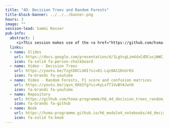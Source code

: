 ```yaml
---
title: "4D: Decision Trees and Random Forests"
title-block-banner: ../../../banner.png
hours: 3
image: ""
session-lead: Sammi Rosser
pub-info:
  abstract: |
     <i>This session makes use of the <a href="https://github.com/hsma-programme/h6_4d_decision_trees_random_forests/tree/main/environment"><b>ml_sammi</b></a> environment</i>
  links:
  - name: Slides
    url: https://docs.google.com/presentation/d/1LgVvgLzm4dxCdDCusjWWC_SBrtXhhCPchHXK4oI0kWU/edit?usp=sharing
    icon: fa-solid fa-person-chalkboard
  - name: Video - Decision Trees
    url: https://youtu.be/fzgtDKCLGHI?si=81-Lqz0A110nUrEG
    icon: fa-brands fa-youtube
  - name: Video - Random Forests, F1 score and confusion matrices
    url: https://youtu.be/jqvn_OXbIfg?si=KyLxfT1VuBYAJwtH
    icon: fa-brands fa-youtube
  - name: Repository
    url: https://github.com/hsma-programme/h6_4d_decision_trees_random_forests
    icon: fa-brands fa-github
  - name: Book
    url: https://hsma-programme.github.io/h6_module4_notebooks/4d_decision_tree_titanic.html
    icon: fa-solid fa-book
---
```

